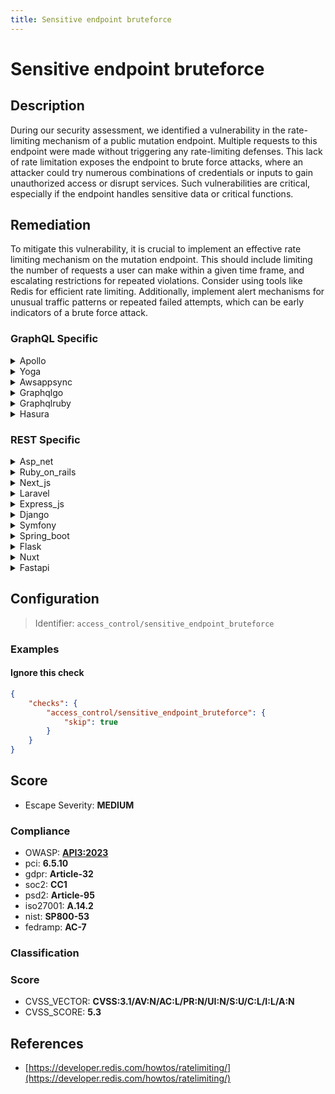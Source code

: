 ```yaml
---
title: Sensitive endpoint bruteforce
---
```


# Sensitive endpoint bruteforce

## Description

During our security assessment, we identified a vulnerability in the rate-limiting mechanism of a public mutation endpoint. Multiple requests to this endpoint were made without triggering any rate-limiting defenses. This lack of rate limitation exposes the endpoint to brute force attacks, where an attacker could try numerous combinations of credentials or inputs to gain unauthorized access or disrupt services. Such vulnerabilities are critical, especially if the endpoint handles sensitive data or critical functions.


## Remediation

To mitigate this vulnerability, it is crucial to implement an effective rate limiting mechanism on the mutation endpoint. This should include limiting the number of requests a user can make within a given time frame, and escalating restrictions for repeated violations. Consider using tools like Redis for efficient rate limiting. Additionally, implement alert mechanisms for unusual traffic patterns or repeated failed attempts, which can be early indicators of a brute force attack.



### GraphQL Specific

<details>
    <summary>Apollo</summary>

To mitigate the risk of brute force attacks on sensitive endpoints in the Apollo framework engine, implement rate limiting and account lockout policies. Additionally, enforce strong password policies, utilize multi-factor authentication, and monitor logs for suspicious activities. Ensure that the Apollo server is up-to-date with the latest security patches and configure HTTPS to encrypt data in transit.

</details>

<details>
    <summary>Yoga</summary>

To mitigate the risk of sensitive endpoint brute force attacks in the Yoga framework engine, implement rate limiting to restrict the number of requests a user can make within a given timeframe. Additionally, use CAPTCHA challenges after a certain number of failed attempts to ensure that the requests are made by humans rather than automated scripts. Employ multi-factor authentication to add an extra layer of security, and monitor logs for repeated failed attempts to detect potential attacks. Ensure that all sensitive endpoints are protected with strong access controls and authentication mechanisms.

</details>

<details>
    <summary>Awsappsync</summary>

To mitigate the risk of sensitive endpoint brute force attacks in AWS AppSync, implement rate limiting to control the number of requests a user can make within a given timeframe. Utilize AWS WAF (Web Application Firewall) to set up rules that block or flag IP addresses that exceed request thresholds. Additionally, enable AWS AppSync's built-in authentication mechanisms and configure field-level authorization to ensure that only authenticated and authorized users can access sensitive data or operations. Regularly review and update your security policies to adapt to new threats.

</details>

<details>
    <summary>Graphqlgo</summary>

Implement rate limiting and request throttling to prevent brute force attacks on sensitive endpoints. Additionally, use strong authentication mechanisms and monitor logs for suspicious activities.

</details>

<details>
    <summary>Graphqlruby</summary>

To mitigate the risk of sensitive endpoint brute force attacks in a GraphQL Ruby framework, implement rate limiting to restrict the number of requests a user can make within a given timeframe. Additionally, use strong authentication mechanisms and monitor logs for suspicious activities. Consider also implementing CAPTCHA challenges after a certain number of failed attempts to further protect against automated attacks.

</details>

<details>
    <summary>Hasura</summary>

To mitigate the risk of brute force attacks on sensitive endpoints in the Hasura framework, implement rate limiting to restrict the number of requests a user can make within a given time frame. Additionally, use strong authentication mechanisms such as multi-factor authentication (MFA) to protect against unauthorized access. Monitor logs for suspicious activities and consider using a Web Application Firewall (WAF) to detect and block malicious traffic patterns. Ensure that your Hasura GraphQL engine is up to date with the latest security patches.

</details>


### REST Specific

<details>
    <summary>Asp_net</summary>

Implement a robust rate-limiting mechanism using ASP.NET's built-in features or third-party libraries. Configure the rate limiter to define thresholds for the number of requests allowed from a single IP address within a set time window. Utilize the `IApplicationBuilder.UseMiddleware` method to integrate the rate-limiting middleware into the request pipeline. Additionally, consider adding CAPTCHA challenges after a certain number of failed attempts to further protect against automated brute force attacks.

</details>

<details>
    <summary>Ruby_on_rails</summary>

Implement a robust rate-limiting mechanism using Rack::Attack or a similar middleware. Configure it to limit the number of requests allowed from a single IP address to the sensitive endpoint within a specified time window. This will help prevent brute force attacks by blocking excessive requests. Additionally, ensure that the endpoint implements strong authentication and logging to detect and respond to suspicious activities promptly.

</details>

<details>
    <summary>Next_js</summary>

Implement a robust rate-limiting mechanism using middleware such as 'express-rate-limit' for Next.js API routes. Configure it to limit the number of requests a user can make to the sensitive endpoint within a set time window. Additionally, consider adding CAPTCHA verification after a certain number of failed attempts to prevent automated brute force attacks.

</details>

<details>
    <summary>Laravel</summary>

Implement a robust rate-limiting mechanism using Laravel's built-in 'throttle' middleware. Configure the middleware to limit the number of requests allowed per minute per user or IP address. Adjust the thresholds according to the sensitivity of the endpoint and ensure that the system logs excessive access attempts for further analysis and response.

</details>

<details>
    <summary>Express_js</summary>

Implement a robust rate-limiting middleware in the Express.js application, such as 'express-rate-limit'. Configure it to limit the number of requests a user can make to the sensitive endpoint within a set period. Adjust the threshold and time window according to the endpoint's sensitivity and expected traffic. Additionally, consider adding CAPTCHA challenges after a certain number of failed attempts and ensure proper logging of request patterns to detect and respond to potential brute force attacks.

</details>

<details>
    <summary>Django</summary>

Implement a robust rate-limiting mechanism using Django's cache framework or third-party packages like 'django-ratelimit'. Configure the rate-limiter to track the number of requests per user/IP and set sensible thresholds to prevent brute force attacks. Additionally, enforce account lockout policies after a certain number of failed attempts and ensure logging of such events for monitoring and alerting purposes.

</details>

<details>
    <summary>Symfony</summary>

Implement a robust rate-limiting mechanism using Symfony's 'RateLimiter' component. Configure it to define limits based on the number of requests over time from a single IP or user account. Set strict thresholds and use a sliding window algorithm to prevent brute force attacks. Additionally, ensure that the system logs excessive requests and alerts administrators to potential abuse. Consider using CAPTCHAs or requiring multi-factor authentication after a certain number of failed attempts to further enhance security.

</details>

<details>
    <summary>Spring_boot</summary>

Implement a robust rate-limiting mechanism using Spring Boot's built-in support or third-party libraries like Bucket4j or Guava RateLimiter. Configure the rate limiter to define the maximum number of requests allowed from a single IP address within a specific time window, and enforce a cooldown period after the limit is exceeded. Additionally, integrate the rate limiter with Spring Security to enhance the overall security posture of the application. Monitor and adjust the rate limits based on traffic patterns and threat intelligence to prevent brute force attacks effectively.

</details>

<details>
    <summary>Flask</summary>

Implement a robust rate-limiting mechanism using Flask extensions such as Flask-Limiter. Configure it to define request limits based on IP address or user account, and set appropriate time windows to prevent brute force attacks. Additionally, ensure that the endpoint implements account lockout policies after a certain number of failed attempts and provides alerts for multiple failed attempts to detect potential attacks.

</details>

<details>
    <summary>Nuxt</summary>

Implement robust rate-limiting on the vulnerable endpoint using Nuxt.js middleware or third-party libraries such as `express-rate-limit` for server-side rate-limiting. Configure the rate limiter to define a maximum number of allowed requests within a specific time window from a single IP address. Additionally, consider adding CAPTCHA challenges after a certain threshold of failed attempts to prevent automated attacks. Ensure that the rate-limiting mechanism is tested thoroughly to confirm its effectiveness against brute force attacks.

</details>

<details>
    <summary>Fastapi</summary>

Implement a robust rate-limiting mechanism using a middleware that tracks the number of requests from a single IP address or user account over a given time period. This can be achieved by integrating a library like `slowapi` with FastAPI, which leverages `limits` and `redis` to enforce rate limits. Configure the limits to be strict enough to prevent brute force attacks but lenient enough to allow for normal user interaction. Additionally, ensure that the endpoint implements account lockout policies after a certain number of failed attempts and provides alerts for multiple failed attempts, which could indicate a brute force attack in progress.

</details>

## Configuration

> Identifier: `access_control/sensitive_endpoint_bruteforce`



### Examples



#### Ignore this check

```json
{
    "checks": {
        "access_control/sensitive_endpoint_bruteforce": {
            "skip": true
        }
    }
}
```




## Score

- Escape Severity: **<span className="medium-severity">MEDIUM</span>**

### Compliance

- OWASP: **[API3:2023](https://github.com/OWASP/API-Security/blob/master/editions/2023/en/0xa3-broken-object-property-level-authorization.md)**
- pci: **6.5.10**
- gdpr: **Article-32**
- soc2: **CC1**
- psd2: **Article-95**
- iso27001: **A.14.2**
- nist: **SP800-53**
- fedramp: **AC-7**

### Classification






### Score

- CVSS_VECTOR: **CVSS:3.1/AV:N/AC:L/PR:N/UI:N/S:U/C:L/I:L/A:N**
- CVSS_SCORE: **5.3**

## References

- [https://developer.redis.com/howtos/ratelimiting/](https://developer.redis.com/howtos/ratelimiting/)
  
